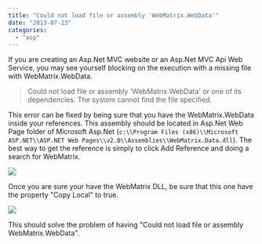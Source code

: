 ```yaml
---
title: "Could not load file or assembly 'WebMatrix.WebData'"
date: "2013-07-23"
categories: 
  - "asp"
---
```


If you are creating an Asp.Net MVC website or an Asp.Net MVC Api Web Service, you may see yourself blocking on the execution with a missing file with WebMatrix.WebData.

> Could not load file or assembly 'WebMatrix.WebData' or one of its dependencies. The system cannot find the file specified.

This error can be fixed by being sure that you have the WebMatrix.WebData inside your references. This assembly should be located in Asp.Net Web Page folder of Microsoft Asp.Net (`c:\\Program Files (x86)\\Microsoft ASP.NET\\ASP.NET Web Pages\\v2.0\\Assemblies\\WebMatrix.Data.dll`). The best way to get the reference is simply to click Add Reference and doing a search for WebMatrix.

![](/images/blog/webmatrixreference-400x119.png)

Once you are sure your have the WebMatrix DLL, be sure that this one have the property "Copy Local" to true.

![](/images/blog/copylocal.png)

This should solve the problem of having "Could not load file or assembly WebMatrix.WebData".

